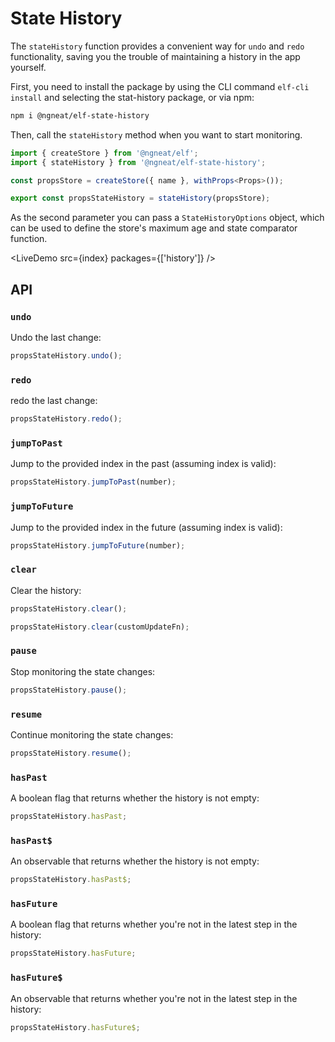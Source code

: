 # State History


The `stateHistory` function provides a convenient way for `undo` and `redo` functionality, saving you the trouble of maintaining a history in the app yourself.

First, you need to install the package by using the CLI command `elf-cli install` and selecting the stat-history package, or via npm:

```bash
npm i @ngneat/elf-state-history
```

Then, call the `stateHistory` method when you want to start monitoring.

```ts
import { createStore } from '@ngneat/elf';
import { stateHistory } from '@ngneat/elf-state-history';

const propsStore = createStore({ name }, withProps<Props>());

export const propsStateHistory = stateHistory(propsStore);
```

As the second parameter you can pass a `StateHistoryOptions` object, which can be used to define the store's maximum age and state comparator function.

<LiveDemo src={index} packages={['history']} />

## API

### `undo`

Undo the last change:

```ts
propsStateHistory.undo();
```

### `redo`

redo the last change:

```ts
propsStateHistory.redo();
```

### `jumpToPast`

Jump to the provided index in the past (assuming index is valid):

```ts
propsStateHistory.jumpToPast(number);
```

### `jumpToFuture`

Jump to the provided index in the future (assuming index is valid):

```ts
propsStateHistory.jumpToFuture(number);
```

### `clear`

Clear the history:

```ts
propsStateHistory.clear();

propsStateHistory.clear(customUpdateFn);
```

### `pause`

Stop monitoring the state changes:

```ts
propsStateHistory.pause();
```

### `resume`

Continue monitoring the state changes:

```ts
propsStateHistory.resume();
```

### `hasPast`

A boolean flag that returns whether the history is not empty:

```ts
propsStateHistory.hasPast;
```

### `hasPast$`

An observable that returns whether the history is not empty:

```ts
propsStateHistory.hasPast$;
```

### `hasFuture`

A boolean flag that returns whether you're not in the latest step in the history:

```ts
propsStateHistory.hasFuture;
```

### `hasFuture$`

An observable that returns whether you're not in the latest step in the history:

```ts
propsStateHistory.hasFuture$;
```
